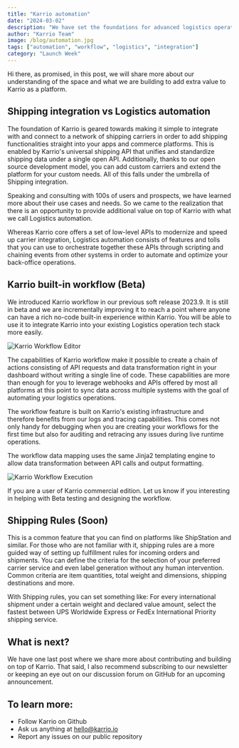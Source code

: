 ```yaml
---
title: "Karrio automation"
date: "2024-03-02"
description: "We have set the foundations for advanced logistics operation automation. Learn more about Karrio built-in workflow engine for no-code integration and our vision beyond shipping integration."
author: "Karrio Team"
image: /blog/automation.jpg
tags: ["automation", "workflow", "logistics", "integration"]
category: "Launch Week"
---
```


Hi there, as promised, in this post, we will share more about our understanding of the space and what we are building to add extra value to Karrio as a platform.

## Shipping integration vs Logistics automation

The foundation of Karrio is geared towards making it simple to integrate with and connect to a network of shipping carriers in order to add shipping functionalities straight into your apps and commerce platforms. This is enabled by Karrio's universal shipping API that unifies and standardize shipping data under a single open API. Additionally, thanks to our open source development model, you can add custom carriers and extend the platform for your custom needs. All of this falls under the umbrella of Shipping integration.

Speaking and consulting with 100s of users and prospects, we have learned more about their use cases and needs. So we came to the realization that there is an opportunity to provide additional value on top of Karrio with what we call Logistics automation.

Whereas Karrio core offers a set of low-level APIs to modernize and speed up carrier integration, Logistics automation consists of features and tolls that you can use to orchestrate together these APIs through scripting and chaining events from other systems in order to automate and optimize your back-office operations.

## Karrio built-in workflow (Beta)

We introduced Karrio workflow in our previous soft release 2023.9. It is still in beta and we are incrementally improving it to reach a point where anyone can have a rich no-code built-in experience within Karrio. You will be able to use it to integrate Karrio into your existing Logistics operation tech stack more easily.

![Karrio Workflow Editor](/blog/automation_first.png)

The capabilities of Karrio workflow make it possible to create a chain of actions consisting of API requests and data transformation right in your dashboard without writing a single line of code. These capabilities are more than enough for you to leverage webhooks and APIs offered by most all platforms at this point to sync data across multiple systems with the goal of automating your logistics operations.

The workflow feature is built on Karrio's existing infrastructure and therefore benefits from our logs and tracing capabilities. This comes not only handy for debugging when you are creating your workflows for the first time but also for auditing and retracing any issues during live runtime operations.

The workflow data mapping uses the same Jinja2 templating engine to allow data transformation between API calls and output formatting.

![Karrio Workflow Execution](/blog/automation_second.png)

If you are a user of Karrio commercial edition. Let us know if you interesting in helping with Beta testing and designing the workflow.

## Shipping Rules (Soon)

This is a common feature that you can find on platforms like ShipStation and similar. For those who are not familiar with it, shipping rules are a more guided way of setting up fulfillment rules for incoming orders and shipments. You can define the criteria for the selection of your preferred carrier service and even label generation without any human intervention. Common criteria are item quantities, total weight and dimensions, shipping destinations and more.

With Shipping rules, you can set something like: For every international shipment under a certain weight and declared value amount, select the fastest between UPS Worldwide Express or FedEx International Priority shipping service.

## What is next?

We have one last post where we share more about contributing and building on top of Karrio. That said, I also recommend subscribing to our newsletter or keeping an eye out on our discussion forum on GitHub for an upcoming announcement.

## To learn more:

- Follow Karrio on Github
- Ask us anything at hello@karrio.io
- Report any issues on our public repository
